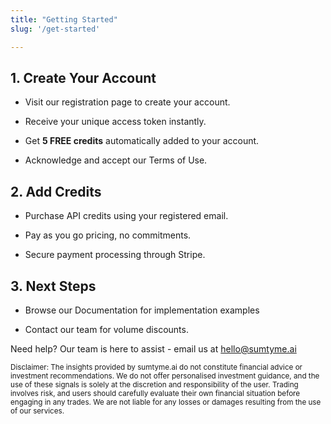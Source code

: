```yaml
---
title: "Getting Started"
slug: '/get-started'

---
```


## 1. Create Your Account

* Visit our registration page to create your account.

* Receive your unique access token instantly.

* Get **5 FREE credits** automatically added to your account.

* Acknowledge and accept our Terms of Use.

## 2. Add Credits

* Purchase API credits using your registered email.

* Pay as you go pricing, no commitments.

* Secure payment processing through Stripe.

## 3. Next Steps

* Browse our Documentation for implementation examples

* Contact our team for volume discounts.

Need help? Our team is here to assist - email us at [hello@sumtyme.ai](mailto:hello@sumtyme.ai)

<Warning><sup>Disclaimer: The insights provided by sumtyme.ai do not constitute financial advice or investment recommendations. We do not offer personalised investment guidance, and the use of these signals is solely at the discretion and responsibility of the user. Trading involves risk, and users should carefully evaluate their own financial situation before engaging in any trades. We are not liable for any losses or damages resulting from the use of our services.</sup></Warning>